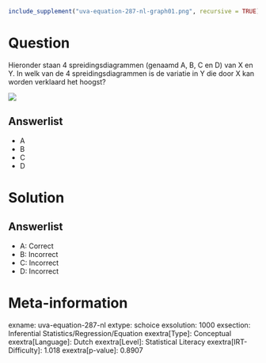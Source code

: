 ```r
include_supplement("uva-equation-287-nl-graph01.png", recursive = TRUE)
```

Question
========

Hieronder staan 4 spreidingsdiagrammen (genaamd A, B, C en D) van X en
Y. In welk van de 4 spreidingsdiagrammen is de variatie in Y die door X
kan worden verklaard het hoogst?

![](uva-equation-287-nl-graph01.png)

Answerlist
----------

* A
* B
* C
* D

Solution
========

Answerlist
----------

* A: Correct
* B: Incorrect
* C: Incorrect
* D: Incorrect

Meta-information
================
exname: uva-equation-287-nl
extype: schoice
exsolution: 1000
exsection: Inferential Statistics/Regression/Equation
exextra[Type]: Conceptual
exextra[Language]: Dutch
exextra[Level]: Statistical Literacy
exextra[IRT-Difficulty]: 1.018
exextra[p-value]: 0.8907
